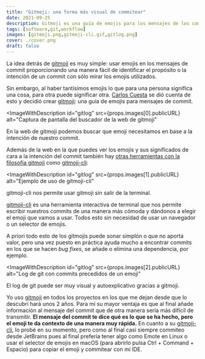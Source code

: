 ```yaml
---
title: "Gitmoji: una forma más visual de commitear"
date: 2021-09-25
description: Gitmoji es una guía de emojis para los mensajes de los commits que permite ver la historia de un proyecto git de una manera muy visual.
tags: [software,git,workflow]
images: [gitmoji.png,gitmoji-cli.gif,gitlog.png]
cover: ./cover.png
draft: false
---
```


La idea detrás de [gitmoji](https://gitmoji.dev) es muy simple: usar emojis en los mensajes de commit proporcionando una manera fácil de identificar el propósito o la intención de un commit con sólo mirar los emojis utilizados.

 Sin embargo, al haber tantísimos emojis lo que para una persona significa una cosa, para otra puede significar otra. [Carlos Cuesta](https://carloscuesta.me) se dió cuenta de esto y decidió crear [gitmoji](https://gitmoji.dev): una guía de emojis para mensajes de commit.

<ImageWithDescription
  id="gitlog"
  src={props.images[0].publicURL}
  alt="Captura de pantalla del buscador de la web de gitmoji"
>
  En la web de gitmoji podemos buscar que emoji necesitamos en base a la intención de nuestro commit.
</ImageWithDescription>

Además de la web en la que puedes ver los emojis y sus significados de cara a la intención del commit también hay [otras herramientas con la filosofía gitmoji](https://gitmoji.dev/related-tools) como [gitmoji-cli](https://github.com/carloscuesta/gitmoji-cli):

<ImageWithDescription
  id="gitlog"
  src={props.images[1].publicURL}
  alt="Ejemplo de uso de gitmoji-cli"
>
  gitmoji-cli nos permite usar gitmoji sin salir de la terminal.
</ImageWithDescription>

[gitmoji-cli](https://github.com/carloscuesta/gitmoji-cli) es una herramienta interactiva de terminal que nos permite escribir nuestros commits de una manera más cómoda y dándonos a elegir el emoji que vamos a usar. Todos esto sin necesidad de usar un navegador o un selector de emojis.

A priori todo esto de los gitmojis puede sonar simplón o que no aporta valor, pero una vez puesto en práctica ayuda mucho a encontrar commits en los que se hacen *bug fixes*, se añade o elimina una dependencia, por ejemplo.

<ImageWithDescription
  id="gitlog"
  src={props.images[2].publicURL}
  alt="Log de git con commits precedidos de un emoji"
>
  El log de git puede ser muy visual y autoexplicativo gracias a gitmoji.
</ImageWithDescription>

Yo uso [gitmoji](https://gitmoji.dev) en todos los proyectos en los que me dejan desde que lo descubrí hará unos 2 años. Para mí su mayor ventaja es que al final añade información al mensaje del commit que de otra manera sería más difícil de transmitir. **El mensaje del commit te dice qué es lo que se ha hecho, pero el emoji te da contexto de una manera muy rápida.** En cuanto a su [gitmoji-cli](https://github.com/carloscuesta/gitmoji-cli), lo probé en su momento, pero como al final casi siempre commiteo desde JetBrains pues al final prefería tener algo como Emote en Linux o usar el selector de emojis en macOS (para abrirlo pulsa Ctrl + Command + Espacio) para copiar el emoji y commitear con mi IDE.
